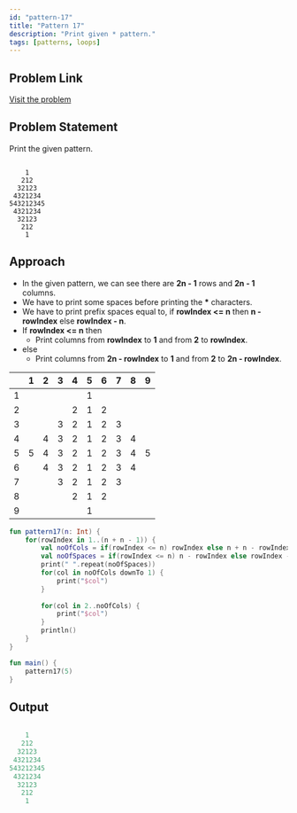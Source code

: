 ```yaml
---
id: "pattern-17"
title: "Pattern 17"
description: "Print given * pattern."
tags: [patterns, loops]
---
```


## Problem Link

[Visit the problem](https://github.com/kunal-kushwaha/DSA-Bootcamp-Java/blob/main/assignments/09-patterns.md)

## Problem Statement

Print the given pattern.

```text

    1
   212
  32123
 4321234
543212345
 4321234
  32123
   212
    1

```

## Approach

- In the given pattern, we can see there are **2n - 1** rows and **2n - 1** columns.
- We have to print some spaces before printing the **\*** characters.
- We have to print prefix spaces equal to, if **rowIndex <= n** then **n - rowIndex** else **rowIndex - n**.
- If **rowIndex <= n** then
  - Print columns from **rowIndex** to **1** and from **2** to **rowIndex**.
- else
  - Print columns from **2n - rowIndex** to **1** and from **2** to **2n - rowIndex**.

<TableWrapper rows="2n - 1 = 9" cols="2n - 1 = 9">

|       |   1   |   2   |   3   |   4   |   5   |   6   |   7   |   8   |   9   |
| :---: | :---: | :---: | :---: | :---: | :---: | :---: | :---: | :---: | :---: |
|   1   |       |       |       |       |   1   |       |       |       |       |
|   2   |       |       |       |   2   |   1   |   2   |       |       |       |
|   3   |       |       |   3   |   2   |   1   |   2   |   3   |       |       |
|   4   |       |   4   |   3   |   2   |   1   |   2   |   3   |   4   |       |
|   5   |   5   |   4   |   3   |   2   |   1   |   2   |   3   |   4   |   5   |
|   6   |       |   4   |   3   |   2   |   1   |   2   |   3   |   4   |       |
|   7   |       |       |   3   |   2   |   1   |   2   |   3   |       |       |
|   8   |       |       |       |   2   |   1   |   2   |       |       |       |
|   9   |       |       |       |       |   1   |       |       |       |       |

</TableWrapper>

<Tabs>
<TabItem value="kotlin" label="Kotlin">
<SolutionAuthor name="@msvhora"/>

```kt
fun pattern17(n: Int) {
    for(rowIndex in 1..(n + n - 1)) {
        val noOfCols = if(rowIndex <= n) rowIndex else n + n - rowIndex
        val noOfSpaces = if(rowIndex <= n) n - rowIndex else rowIndex - n
        print(" ".repeat(noOfSpaces))
        for(col in noOfCols downTo 1) {       
            print("$col")
        }
        
        for(col in 2..noOfCols) {       
            print("$col")
        }
        println()
    }
}

fun main() {    
    pattern17(5)
}

```

</TabItem>
</Tabs>

## Output

```kt

    1
   212
  32123
 4321234
543212345
 4321234
  32123
   212
    1

```
